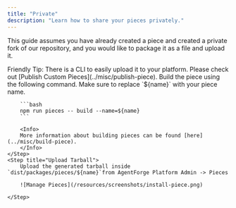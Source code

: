 ```yaml
---
title: "Private"
description: "Learn how to share your pieces privately."
---
```


<Snippet file="enterprise-feature.mdx" />

This guide assumes you have already created a piece and created a private fork of our repository, and you would like to package it as a file and upload it.

<Tip>
Friendly Tip: There is a CLI to easily upload it to your platform. Please check out [Publish Custom Pieces](../misc/publish-piece).
</Tip>



<Steps>
    <Step title="Build Piece">
        Build the piece using the following command. Make sure to replace `${name}` with your piece name.

        ```bash
        npm run pieces -- build --name=${name}
        ```

        <Info>
        More information about building pieces can be found [here](../misc/build-piece).
        </Info>
    </Step>
    <Step title="Upload Tarball">
        Upload the generated tarball inside `dist/packages/pieces/${name}`from AgentForge Platform Admin -> Pieces
    
        ![Manage Pieces](/resources/screenshots/install-piece.png)

    </Step>
</Steps>
